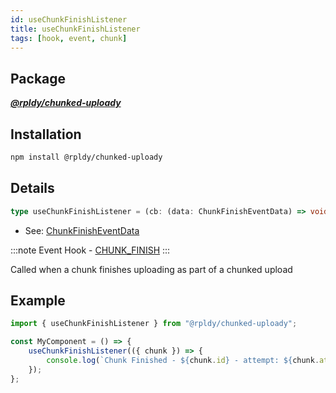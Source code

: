 ```yaml
---
id: useChunkFinishListener
title: useChunkFinishListener
tags: [hook, event, chunk]
---
```


## Package

**_[@rpldy/chunked-uploady](../../packages/rpldy-chunked-uploady)_**

## Installation

```bash npm2yarn
npm install @rpldy/chunked-uploady
```

## Details

```typescript
type useChunkFinishListener = (cb: (data: ChunkFinishEventData) => void) => void;
```

- See: [ChunkFinishEventData](../types#chunkfinisheventdata)

:::note
Event Hook - [CHUNK_FINISH](../events#chunkStart)
:::

Called when a chunk finishes uploading as part of a chunked upload

## Example

```javascript
import { useChunkFinishListener } from "@rpldy/chunked-uploady";

const MyComponent = () => {
    useChunkFinishListener(({ chunk }) => {
        console.log(`Chunk Finished - ${chunk.id} - attempt: ${chunk.attempt}`);
    });
};
 ```
